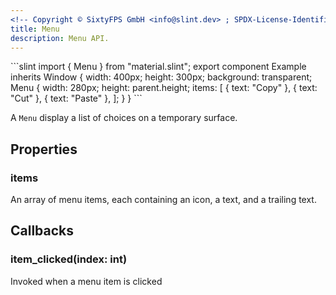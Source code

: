 ```yaml
---
<!-- Copyright © SixtyFPS GmbH <info@slint.dev> ; SPDX-License-Identifier: MIT -->
title: Menu
description: Menu API.
---
```



<CodeSnippetMD imagePath="/src/assets/generated/menu.png" scale="3" imageWidth="300" imageHeight="200" imageAlt="">
```slint
import { Menu } from "material.slint";
export component Example inherits Window {
    width: 400px;
    height: 300px;
    background: transparent;
    Menu {
        width: 280px;
        height: parent.height;
        items: [
          { text: "Copy" },
          { text: "Cut" },
          { text: "Paste" },
        ];
    }
}
```
</CodeSnippetMD>

A `Menu` display a list of choices on a temporary surface.

## Properties

### items
<SlintProperty propName="items" typeName="[struct]" structName="MenuItem">
An array of menu items, each containing an icon, a text, and a trailing text.
</SlintProperty>

## Callbacks

### item_clicked(index: int)
Invoked when a menu item is clicked
